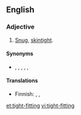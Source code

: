 {{also|tightfitting}}
==English==

===Adjective===
{{en-adj}}

# {{lb|en|of clothing}} [[snug|Snug]], [[skintight]].

====Synonyms====
* {{l|en|close-fitting}}, {{l|en|figure-hugging}}, {{l|en|form-fitting}}, {{l|en|slinky}}, {{l|en|snug}}, {{l|en|tight}}

====Translations====
{{trans-top|snug, skintight}}
* Finnish: {{t|fi|tyköistuva}}, {{t|fi|vartalonmyötäinen}}, {{t+|fi|tiukka}}
{{trans-mid}}
{{trans-bottom}}

[[et:tight-fitting]]
[[vi:tight-fitting]]